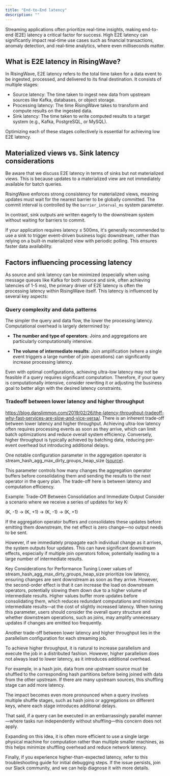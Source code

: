 ```yaml
---
title: "End-to-End latency"
description: ""
---
```


Streaming applications often prioritize real-time insights, making end-to-end (E2E) latency a critical factor for success. High E2E latency can significantly impact real-time use cases such as financial transactions, anomaly detection, and real-time analytics, where even milliseconds matter.

## What is E2E latency in RisingWave?

In RisingWave, E2E latency refers to the total time taken for a data event to be ingested, processed, and delivered to its final destination. It consists of multiple stages:

- Source latency: The time taken to ingest new data from upstream sources like Kafka, databases, or object storage.
- Processing latency: The time RisingWave takes to transform and compute results on the ingested data.
- Sink latency: The time taken to write computed results to a target system (e.g., Kafka, PostgreSQL, or MySQL).

Optimizing each of these stages collectively is essential for achieving low E2E latency.

## Materialized views vs. Sink latency considerations

Be aware that we discuss E2E latency in terms of sinks but not materialized views. This is because updates to a materialized view are not immediately available for batch queries.

RisingWave enforces strong consistency for materialized views, meaning updates must wait for the nearest barrier to be globally committed. The commit interval is controlled by the `barrier_interval_ms` system parameter.

In contrast, sink outputs are written eagerly to the downstream system without waiting for barriers to commit.

If your application requires latency ≤ 500ms, it's generally recommended to use a sink to trigger event-driven business logic downstream, rather than relying on a built-in materialized view with periodic polling. This ensures faster data availability.

## Factors influencing processing latency

As source and sink latency can be minimized (especially when using message queues like Kafka for both source and sink, often achieving latencies of 1-5 ms), the primary driver of E2E latency is often the processing latency within RisingWave itself. This latency is influenced by several key aspects:

### Query complexity and data patterns

The simpler the query and data flow, the lower the processing latency. Computational overhead is largely determined by:

- **The number and type of operators**: Joins and aggregations are particularly computationally intensive.

- **The volume of intermediate results**: Join amplification (where a single event triggers a large number of join operations) can significantly increase processing latency.

Even with optimal configurations, achieving ultra-low latency may not be feasible if a query requires significant computation. Therefore, if your query is computationally intensive, consider rewriting it or adjusting the business goal to better align with the desired latency constraints.

### Tradeoff between lower latency and higher throughput

https://blog.danslimmon.com/2019/02/26/the-latency-throughput-tradeoff-why-fast-services-are-slow-and-vice-versa/.
There is an inherent trade-off between lower latency and higher throughput. Achieving ultra-low latency often requires processing events as soon as they arrive, which can limit batch optimizations and reduce overall system efficiency. Conversely, higher throughput is typically achieved by batching data, reducing per-event overhead but introducing additional delays.

One notable configuration parameter in the aggregation operator is stream_hash_agg_max_dirty_groups_heap_size ([source](https://github.com/risingwavelabs/risingwave/blob/0bedf6503e7ceb50d40637083fc34bb735f0a0aa/src/config/example.toml#L153)).

This parameter controls how many changes the aggregation operator buffers before consolidating them and sending the results to the next operator in the query plan. The trade-off here is between latency and computation efficiency.

Example: Trade-Off Between Consolidation and Immediate Output
Consider a scenario where we receive a series of updates for key K:

(K, -1) → (K, +1) → (K, -1) → (K, +1)

If the aggregation operator buffers and consolidates these updates before emitting them downstream, the net effect is zero change—no output needs to be sent.

However, if we immediately propagate each individual change as it arrives, the system outputs four updates. This can have significant downstream effects, especially if multiple join operators follow, potentially leading to a large number of intermediate results.

Key Considerations for Performance Tuning
Lower values of stream_hash_agg_max_dirty_groups_heap_size prioritize low latency, ensuring changes are sent downstream as soon as they arrive. However, the second-order effect is that it can increase the load on downstream operators, potentially slowing them down due to a higher volume of intermediate results.
Higher values buffer more updates before consolidating them, which reduces redundant computations and minimizes intermediate results—at the cost of slightly increased latency.
When tuning this parameter, users should consider the overall query structure and whether downstream operations, such as joins, may amplify unnecessary updates if changes are emitted too frequently.

Another trade-off between lower latency and higher throughput lies in the parallelism configuration for each streaming job.

To achieve higher throughput, it is natural to increase parallelism and execute the job in a distributed fashion. However, higher parallelism does not always lead to lower latency, as it introduces additional overhead.

For example, in a hash join, data from one upstream source must be shuffled to the corresponding hash partitions before being joined with data from the other upstream. If there are many upstream sources, this shuffling stage can add more latency.

The impact becomes even more pronounced when a query involves multiple shuffle stages, such as hash joins or aggregations on different keys, where each stage introduces additional delays.

That said, if a query can be executed in an embarrassingly parallel manner—where tasks run independently without shuffling—this concern does not apply.

Expanding on this idea, it is often more efficient to use a single large physical machine for computation rather than multiple smaller machines, as this helps minimize shuffling overhead and reduce network latency.

Finally, if you experience higher-than-expected latency, refer to this troubleshooting guide for initial debugging steps. If the issue persists, join our Slack community, and we can help diagnose it with more details.

